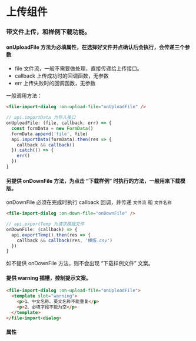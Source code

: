 
# 上传组件

### 带文件上传，和样例下载功能。

#### onUploadFile 方法为必填属性，在选择好文件并点确认后会执行，会传递三个参数
- file
  文件流，一般不需要做处理，直接传递给上传接口。
- callback
  上传成功时的回调函数，无参数
- err
  上传失败时的回调函数，无参数

一般调用方法：
```html
<file-import-dialog :on-upload-file="onUploadFile" />
```
```javascript
// api.importData 为导入接口
onUploadFile: (file, callback, err) => {
  const formData = new FormData()
  formData.append('file', file)
  api.importData(formData).then(res => {
    callback && callback()
  }).catch(() => {
    err()
  })
}
```

#### 另提供 onDownFile 方法，为点击 “下载样例” 时执行的方法，一般用来下载模版。
onDownFile 必须在完成时执行 callback 回调，并传递 `文件流` 和 `文件名称`
```html
<file-import-dialog :on-down-file="onDownFile" />
```
```javascript
// api.exportTemp 为请求模版文件
onDownFile: (callback) => {
  api.exportTemp().then(res => {
    callback && callback(res, '模版.csv')
  })
}
```

如不提供 onDownFile 方法，则不会出现 “下载样例文件” 文案。

#### 提供 warning 插槽，控制提示文案。
```html
<file-import-dialog :on-upload-file="onUploadFile">
  <template slot="warning">
    <p>1、中文名称、英文名称不能重复</p>
    <p>2、必填字段不能为空</p>
  </template>
</file-import-dialog>
```

#### 属性

<ArgsTable of={FileImportDialog} />
